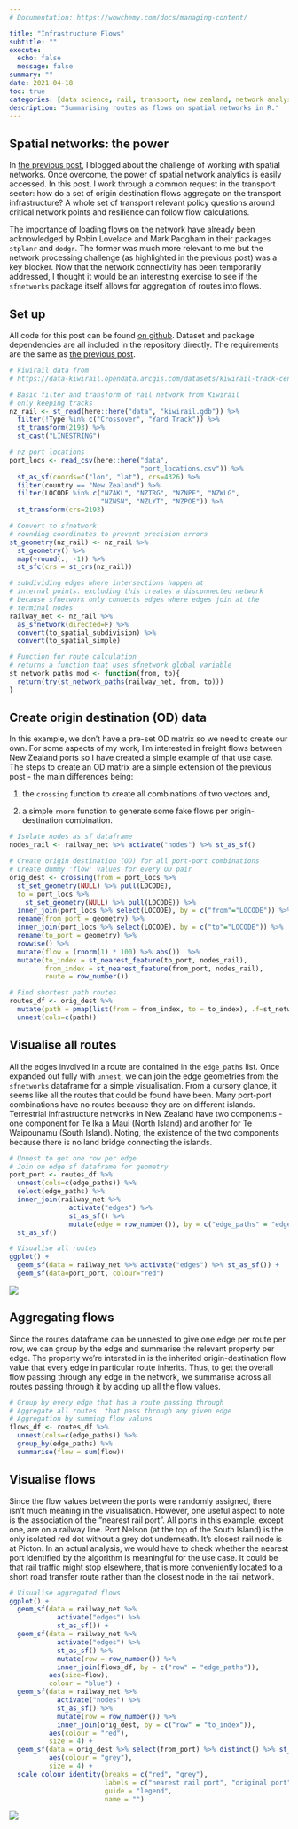 ```yaml
---
# Documentation: https://wowchemy.com/docs/managing-content/

title: "Infrastructure Flows"
subtitle: ""
execute:
  echo: false
  message: false
summary: ""
date: 2021-04-18
toc: true
categories: [data science, rail, transport, new zealand, network analysis]
description: "Summarising routes as flows on spatial networks in R."
---
```



## Spatial networks: the power 
In [the previous post](https://shriv-portfolio.netlify.app/post/network-issues/), I blogged about the challenge of working with spatial networks. Once overcome, the power of spatial network analytics is easily accessed. In this post, I work through a common request in the transport sector: how do a set of origin destination flows aggregate on the transport infrastructure? A whole set of transport relevant policy questions around critical network points and resilience can follow flow calculations. 

The importance of loading flows on the network have already been acknowledged by Robin Lovelace and Mark Padgham in their packages `stplanr` and `dodgr`. The former was much more relevant to me but the network processing challenge (as highlighted in the previous post) was a key blocker. Now that the network connectivity has been temporarily addressed, I thought it would be an interesting exercise to see if the `sfnetworks` package itself allows for aggregation of routes into flows. 


## Set up
All code for this post can be found [on github](https://github.com/shriv/r-geospatial). Dataset and package dependencies are all included in the repository directly. The requirements are the same as [the previous post](https://shriv-portfolio.netlify.app/post/network-issues/). 



```r
# kiwirail data from 
# https://data-kiwirail.opendata.arcgis.com/datasets/kiwirail-track-centreline

# Basic filter and transform of rail network from Kiwirail
# only keeping tracks
nz_rail <- st_read(here::here("data", "kiwirail.gdb")) %>%
  filter(!Type %in% c("Crossover", "Yard Track")) %>%
  st_transform(2193) %>% 
  st_cast("LINESTRING")

# nz port locations
port_locs <- read_csv(here::here("data",
                                 "port_locations.csv")) %>%
  st_as_sf(coords=c("lon", "lat"), crs=4326) %>%
  filter(country == "New Zealand") %>%
  filter(LOCODE %in% c("NZAKL", "NZTRG", "NZNPE", "NZWLG",
                       "NZNSN", "NZLYT", "NZPOE")) %>%
  st_transform(crs=2193)

# Convert to sfnetwork
# rounding coordinates to prevent precision errors
st_geometry(nz_rail) <- nz_rail %>% 
  st_geometry() %>% 
  map(~round(., -1)) %>% 
  st_sfc(crs = st_crs(nz_rail))

# subdividing edges where intersections happen at 
# internal points. excluding this creates a disconnected network
# because sfnetwork only connects edges where edges join at the 
# terminal nodes
railway_net <- nz_rail %>%
  as_sfnetwork(directed=F) %>% 
  convert(to_spatial_subdivision) %>% 
  convert(to_spatial_simple)

# Function for route calculation 
# returns a function that uses sfnetwork global variable
st_network_paths_mod <- function(from, to){
  return(try(st_network_paths(railway_net, from, to)))
}
```


## Create origin destination (OD) data
In this example, we don't have a pre-set OD matrix so we need to create our own. For some aspects of my work, I'm interested in freight flows between New Zealand ports so I have created a simple example of that use case. The steps to create an OD matrix are a simple extension of the previous post - the main differences being: 


(1) the `crossing` function to create all combinations of two vectors and, 

(2) a simple `rnorm` function to generate some fake flows per origin-destination combination. 


```r
# Isolate nodes as sf dataframe
nodes_rail <- railway_net %>% activate("nodes") %>% st_as_sf()

# Create origin destination (OD) for all port-port combinations
# Create dummy 'flow' values for every OD pair
orig_dest <- crossing(from = port_locs %>%
  st_set_geometry(NULL) %>% pull(LOCODE),
  to = port_locs %>%
    st_set_geometry(NULL) %>% pull(LOCODE)) %>%
  inner_join(port_locs %>% select(LOCODE), by = c("from"="LOCODE")) %>%
  rename(from_port = geometry) %>%
  inner_join(port_locs %>% select(LOCODE), by = c("to"="LOCODE")) %>%
  rename(to_port = geometry) %>%
  rowwise() %>%
  mutate(flow = (rnorm(1) * 100) %>% abs())  %>%
  mutate(to_index = st_nearest_feature(to_port, nodes_rail), 
         from_index = st_nearest_feature(from_port, nodes_rail),
         route = row_number())

# Find shortest path routes
routes_df <- orig_dest %>%
  mutate(path = pmap(list(from = from_index, to = to_index), .f=st_network_paths_mod)) %>% 
  unnest(cols=c(path))
```


## Visualise all routes
All the edges involved in a route are contained in the `edge_paths` list. Once expanded out fully with `unnest`, we can join the edge geometries from the `sfnetworks` dataframe for a simple visualisation. From a cursory glance, it seems like all the routes that could be found have been. Many port-port combinations have no routes because they are on different islands. Terrestrial infrastructure networks in New Zealand have two components - one component for Te Ika a Maui (North Island) and another for Te Waipounamu (South Island). Noting, the existence of the two components because there is no land bridge connecting the islands. 


```r
# Unnest to get one row per edge
# Join on edge sf dataframe for geometry
port_port <- routes_df %>% 
  unnest(cols=c(edge_paths)) %>% 
  select(edge_paths) %>% 
  inner_join(railway_net %>% 
               activate("edges") %>% 
               st_as_sf() %>% 
               mutate(edge = row_number()), by = c("edge_paths" = "edge"))  %>% 
  st_as_sf()

# Visualise all routes
ggplot() + 
  geom_sf(data = railway_net %>% activate("edges") %>% st_as_sf()) + 
  geom_sf(data=port_port, colour="red") 
```

![](unnamed-chunk-3-1.png)


## Aggregating flows
Since the routes dataframe can be unnested to give one edge per route per row, we can group by the edge and summarise the relevant property per edge. The property we're intersted in is the inherited origin-destination flow value that every edge in particular route inherits. Thus, to get the overall flow passing through any edge in the network, we summarise across all routes passing through it by adding up all the flow values. 


```r
# Group by every edge that has a route passing through
# Aggregate all routes  that pass through any given edge
# Aggregation by summing flow values
flows_df <- routes_df %>% 
  unnest(cols=c(edge_paths)) %>%
  group_by(edge_paths) %>% 
  summarise(flow = sum(flow))
```

## Visualise flows
Since the flow values between the ports were randomly assigned, there isn't much meaning in the visualisation. However, one useful aspect to note is the association of the "nearest rail port". All ports in this example, except one, are on a railway line. Port Nelson (at the top of the South Island) is the only isolated red dot without a grey dot underneath. It's closest rail node is at Picton. In an actual analysis, we would have to check whether the nearest port identified by the algorithm is meaningful for the use case. It could be that rail traffic might stop elsewhere, that is more conveniently located to a short road transfer route rather than the closest node in the rail network. 

```r
# Visualise aggregated flows
ggplot() + 
  geom_sf(data = railway_net %>%
            activate("edges") %>% 
            st_as_sf()) + 
  geom_sf(data = railway_net %>% 
            activate("edges") %>%
            st_as_sf() %>% 
            mutate(row = row_number()) %>% 
            inner_join(flows_df, by = c("row" = "edge_paths")),
          aes(size=flow), 
          colour = "blue") + 
  geom_sf(data = railway_net %>% 
            activate("nodes") %>%
            st_as_sf() %>% 
            mutate(row = row_number()) %>% 
            inner_join(orig_dest, by = c("row" = "to_index")), 
          aes(colour = "red"),
          size = 4) + 
  geom_sf(data = orig_dest %>% select(from_port) %>% distinct() %>% st_as_sf(), 
          aes(colour = "grey"),
          size = 4) + 
  scale_colour_identity(breaks = c("red", "grey"),
                        labels = c("nearest rail port", "original port"),
                        guide = "legend", 
                        name = "")

```
![](unnamed-chunk-4-1.png)

